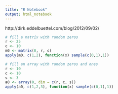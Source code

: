```yaml
---
title: "R Notebook"
output: html_notebook
---
```


http://dirk.eddelbuettel.com/blog/2012/09/02/

```r
# fill a matrix with random zeros
r <- 25
c <- 10
m0 <- matrix(0, r, c)
apply(m0, c(1,2), function(x) sample(c(0,1),1)) 
```



```r
# fill an array with random zeros and ones
r <- 10
c <- 10
s <- 3
a0 <- array(0, dim = c(r, c, s))
apply(a0, c(1,2,3), function(x) sample(c(0,1),1))
```

